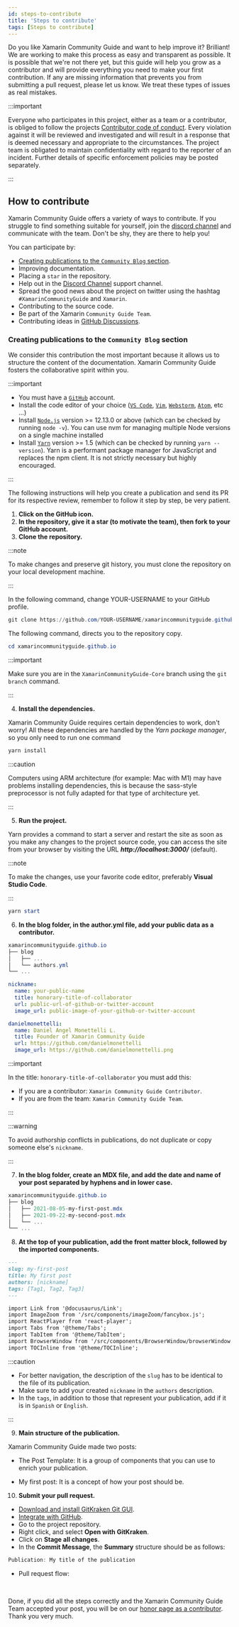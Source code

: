 ```yaml
---
id: steps-to-contribute
title: 'Steps to contribute'
tags: [Steps to contribute]
---
```



Do you like Xamarin Community Guide and want to help improve it? Brilliant! We are working
to make this process as easy and transparent as possible. It is possible that
we're not there yet, but this guide will help you grow as a contributor and
will provide everything you need to make your first contribution. If any are missing
information that prevents you from submitting a pull request, please let us know.
We treat these types of issues as real mistakes.

:::important

Everyone who participates in this project, either as a team or a contributor,
is obliged to follow the projects
[Contributor code of conduct](/docs/contributor-code-of-conduct).
Every violation against it will be reviewed and investigated and will result in a response
that is deemed necessary and appropriate to the circumstances. The project team is obligated
to maintain confidentiality with regard to the reporter of an incident. Further details of
specific enforcement policies may be posted separately.

:::

## How to contribute

Xamarin Community Guide offers a variety of ways to contribute. If you struggle to find something suitable
for yourself, join the [discord channel](https://discord.com/invite/yk5MzThrV4) and communicate with the team. Don't be shy, they are
there to help you!

You can participate by:

- [Creating publications to the `Community Blog` section](steps-to-contribute#creating-publications-to-the-community-blog-section).
- Improving documentation.
- Placing a `star` in the repository.
- Help out in the [Discord Channel](https://discord.com/invite/yk5MzThrV4) support channel.
- Spread the good news about the project on twitter using the hashtag `#XamarinCommunityGuide` and `Xamarin`.
- Contributing to the source code.
- Be part of the Xamarin `Community Guide Team`.
- Contributing ideas in [GitHub Discussions](https://github.com/XamarinCommunityGuide/xamarincommunityguide.github.io/discussions).

### Creating publications to the `Community Blog` section

We consider this contribution the most important because it allows us to structure
the content of the documentation. Xamarin Community Guide fosters the collaborative
spirit within you.

:::important

- You must have a [`GitHub`](https://github.com/) account.
- Install the code editor of your choice ([`VS Code`](https://code.visualstudio.com/),
  [`Vim`](https://www.vim.org/),
  [`Webstorm`](https://www.jetbrains.com/es-es/webstorm/),
  [`Atom`](https://atom.io/), etc ...)
- Install [`Node.js`](https://nodejs.org/en/download/) version >= 12.13.0 or above (which can be checked by running `node -v`).
  You can use nvm for managing multiple Node versions on a single machine installed
- Install [`Yarn`](https://classic.yarnpkg.com/en/) version >= 1.5 (which can be checked by running `yarn --version`).
  Yarn is a performant package manager for JavaScript and replaces the npm client. It is not strictly necessary but highly encouraged.

:::

The following instructions will help you create a publication and send its PR
for its respective review, remember to follow it step by step, be very patient.

1. **Click on the GitHub icon.**
2. **In the repository, give it a star (to motivate the team), then fork to your
   GitHub account.**
3. **Clone the repository.**

:::note

To make changes and preserve git history, you must clone the repository on your local
development machine.

:::

In the following command, change YOUR-USERNAME to your GitHub profile.

```powershell
git clone https://github.com/YOUR-USERNAME/xamarincommunityguide.github.io.git
```

The following command, directs you to the repository copy.

```powershell
cd xamarincommunityguide.github.io
```

:::important

Make sure you are in the `XamarinCommunityGuide-Core` branch using the `git branch` command.

:::

4. **Install the dependencies.**

Xamarin Community Guide requires certain dependencies to work, don't worry!
All these dependencies are handled by the _Yarn package manager_, so you only need to run
one command

```powershell
yarn install
```

:::caution

Computers using ARM architecture (for example: Mac with M1) may have problems installing
dependencies, this is because the sass-style preprocessor is not fully adapted for that type
of architecture yet.

:::

5. **Run the project.**

Yarn provides a command to start a server and restart the site as soon as you
make any changes to the project source code, you can access the site from your browser
by visiting the URL **_http://localhost:3000/_** (default).

:::note

To make the changes, use your favorite code editor, preferably **Visual Studio Code**.

:::

```powershell
yarn start
```

6. **In the blog folder, in the author.yml file, add your public data as a contributor.**

```powershell {4}
xamarincommunityguide.github.io
├── blog
│   ├── ...
│   └── authors.yml
└── ...
```

```yml
nickname:
  name: your-public-name
  title: honorary-title-of-collaborator
  url: public-url-of-github-or-twitter-account
  image_url: public-image-of-your-github-or-twitter-account

danielmonettelli:
  name: Daniel Angel Monettelli L.
  title: Founder of Xamarin Community Guide
  url: https://github.com/danielmonettelli
  image_url: https://github.com/danielmonettelli.png
```

:::important

In the title: `honorary-title-of-collaborator` you must add this:

- If you are a contributor: `Xamarin Community Guide Contributor`.
- If you are from the team: `Xamarin Community Guide Team`.

:::

:::warning

To avoid authorship conflicts in publications, do not duplicate
or copy someone else's `nickname`.

:::

7. **In the blog folder, create an MDX file, and add the date and name
   of your post separated by hyphens and in lower case.**

```powershell {3,4}
xamarincommunityguide.github.io
├── blog
│   ├── 2021-08-05-my-first-post.mdx
│   ├── 2021-09-22-my-second-post.mdx
│   └── ...
└── ...
```

8. **At the top of your publication, add the front matter block,
   followed by the imported components.**

```md
---
slug: my-first-post
title: My first post
authors: [nickname]
tags: [Tag1, Tag2, Tag3]
---

import Link from '@docusaurus/Link';
import ImageZoom from '/src/components/imageZoom/fancybox.js';
import ReactPlayer from 'react-player';
import Tabs from '@theme/Tabs';
import TabItem from '@theme/TabItem';
import BrowserWindow from '/src/components/BrowserWindow/browserWindow.tsx';
import TOCInline from '@theme/TOCInline';
```

:::caution

- For better navigation, the description of the `slug` has to be identical
  to the file of its publication.
- Make sure to add your created `nickname` in the `authors` description.
- In the `tags`, in addition to those that represent your publication,
  add if it is in `Spanish` or `English`.

:::

9. **Main structure of the publication.**

Xamarin Community Guide made two posts:

- The Post Template: It is a group of components that you can use to enrich
  your publication.

- My first post: It is a concept of how your post should be.

10. **Submit your pull request.**

<Tabs groupId="send-pr">
<TabItem value="gitkraken" label="GitKraken Git GUI" default>

- [Download and install GitKraken Git GUI](https://support.gitkraken.com/how-to-install/).
- [Integrate with GitHub](https://support.gitkraken.com/integrations/github/).
- Go to the project repository.
- Right click, and select **Open with GitKraken**.
- Click on **Stage all changes**.
- In the **Commit Message**, the **Summary** structure should be as follows:

```powershell
Publication: My title of the publication
```

- Pull request flow:

</TabItem>
</Tabs>
<br />

Done, if you did all the steps correctly and the Xamarin Community Guide Team
accepted your post, you will be on our [honor page as a contributor](/contributors).
Thank you very much.
